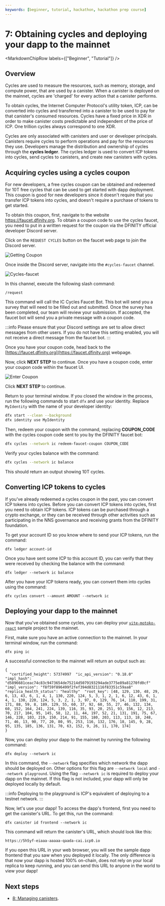 ```yaml
---
keywords: [beginner, tutorial, hackathon, hackathon prep course]
---
```




# 7: Obtaining cycles and deploying your dapp to the mainnet

<MarkdownChipRow labels={["Beginner", "Tutorial"]} />

## Overview

Cycles are used to measure the resources, such as memory, storage, and compute power, that are used by a canister. When a canister is deployed on the mainnet, cycles are 'charged' for every action that a canister performs.

To obtain cycles, the Internet Computer Protocol's utility token, ICP, can be converted into cycles and transferred into a canister to be used to pay for that canister's consumed resources. Cycles have a fixed price in XDR in order to make canister costs predictable and independent of the price of ICP. One trillion cycles always correspond to one XDR.

Cycles are only associated with canisters and user or developer principals. Canisters require cycles to perform operations and pay for the resources they use. Developers manage the distribution and ownership of cycles through the **cycles ledger**. The cycles ledger is used to convert ICP tokens into cycles, send cycles to canisters, and create new canisters with cycles.

## Acquiring cycles using a cycles coupon

For new developers, a free cycles coupon can be obtained and redeemed for 10T free cycles that can be used to get started with dapp deployment. This coupon is good for new developers since it doesn't require that you transfer ICP tokens into cycles, and doesn't require a purchase of tokens to get started.

To obtain this coupon, first, navigate to the website https://faucet.dfinity.org. To obtain a coupon code to use the cycles faucet, you need to put in a written request for the coupon via the DFINITY official developer Discord server.

Click on the `REQUEST CYCLES` button on the faucet web page to join the Discord server.

![Getting Coupon](_attachments/faucet_step_1.png)

Once inside the Discord server, navigate into the `#cycles-faucet` channel.

![Cycles-faucet](_attachments/cycles-faucet.png)

In this channel, execute the following slash command:

```
/request
```

This command will call the IC Cycles Faucet Bot. This bot will send you a survey that will need to be filled out and submitted. Once the survey has been completed, our team will review your submission. If accepted, the faucet bot will send you a private message with a coupon code.

:::info
Please ensure that your Discord settings are set to allow direct messages from other users. If you do not have this setting enabled, you will not receive a direct message from the faucet bot.
:::

Once you have your coupon code, head back to the [https://faucet.dfinity.org](https://faucet.dfinity.org) webpage.

Now, click **NEXT STEP** to continue. Once you have a coupon code, enter your coupon code within the faucet UI.

![Enter Coupon](_attachments/faucet_step_3.png)

Click **NEXT STEP** to continue.

Return to your terminal window. If you closed the window in the process, run the following commands to start `dfx` and use your identity. Replace `MyIdentity` with the name of your developer identity:

```sh
dfx start --clean --background
dfx identity use MyIdentity
```

Then, redeem your coupon with the command, replacing **COUPON_CODE** with the cycles coupon code sent to you by the DFINITY faucet bot:

```sh
dfx cycles --network ic redeem-faucet-coupon COUPON_CODE
```

Verify your cycles balance with the command:

```sh
dfx cycles --network ic balance
```

This should return an output showing 10T cycles.

## Converting ICP tokens to cycles

If you've already redeemed a cycles coupon in the past, you can convert ICP tokens into cycles. Before you can convert ICP tokens into cycles, first you need to obtain ICP tokens. ICP tokens can be purchased through a crypto exchange, or they can be received through other activities such as participating in the NNS governance and receiving grants from the DFINITY foundation.

To get your account ID so you know where to send your ICP tokens, run the command:

```
dfx ledger account-id
```

Once you have sent some ICP to this account ID, you can verify that they were received by checking the balance with the command:

```
dfx ledger --network ic balance
```

After you have your ICP tokens ready, you can convert them into cycles using the command:

```
dfx cycles convert --amount AMOUNT --network ic
```

## Deploying your dapp to the mainnet

Now that you've obtained some cycles, you can deploy your [`vite-motoko-react`](/docs/current/tutorials/hackathon-prep-course/deploying-first-fullstack-dapp) sample project to the mainnet.

First, make sure you have an active connection to the mainnet. In your terminal window, run the command:

```
dfx ping ic
```

A successful connection to the mainnet will return an output such as:

```
{
  "certified_height": 57374997  "ic_api_version": "0.18.0"  "impl_hash": "d5896681ceac74c83c9473654de75214d5079193294ade3775e89a81270fd0cf"  "impl_version": "f8f59f896499f2fef394d8321116f83351c59aa8"  "replica_health_status": "healthy"  "root_key": [48, 129, 130, 48, 29, 6, 13, 43, 6, 1, 4, 1, 130, 220, 124, 5, 3, 1, 2, 1, 6, 12, 43, 6, 1, 4, 1, 130, 220, 124, 5, 3, 2, 1, 3, 97, 0, 129, 76, 14, 110, 199, 31, 171, 88, 59, 8, 189, 129, 55, 60, 37, 92, 60, 55, 27, 46, 132, 134, 60, 152, 164, 241, 224, 139, 116, 35, 93, 20, 251, 93, 156, 12, 213, 70, 217, 104, 95, 145, 58, 12, 11, 44, 197, 52, 21, 131, 191, 75, 67, 146, 228, 103, 219, 150, 214, 91, 155, 180, 203, 113, 113, 18, 248, 71, 46, 13, 90, 77, 20, 80, 95, 253, 116, 132, 176, 18, 145, 9, 28, 95, 135, 185, 136, 131, 70, 63, 152, 9, 26, 11, 170, 174]
}
```

Now, you can deploy your dapp to the mainnet by running the following command:

```
dfx deploy --network ic
```

In this command, the `--network` flag specifies which network the dapp should be deployed on. Other options for this flag are `--network local` and `--network playground`. Using the flag `--network ic` is required to deploy your dapp on the mainnet. If this flag is not included, your dapp will only be deployed locally by default.

:::info
Deploying to the playground is ICP's equivalent of deploying to a testnet network.
:::

Now, let's use your dapp! To access the dapp's frontend, first you need to get the canister's URL. To get this, run the command:

```
dfx canister id frontend --network ic
```

This command will return the canister's URL, which should look like this:

```
https://5h5yf-eiaaa-aaaaa-qaada-cai.icp0.io
```

If you open this URL in your web browser, you will see the sample dapp frontend that you saw when you deployed it locally. The only difference is that now your dapp is hosted 100% on-chain, does not rely on your local <GlossaryTooltip>replica</GlossaryTooltip> to keep running, and you can send this URL to anyone in the world to view your dapp!

## Next steps

- [8: Managing canisters](/docs/current/tutorials/hackathon-prep-course/managing-canisters).
